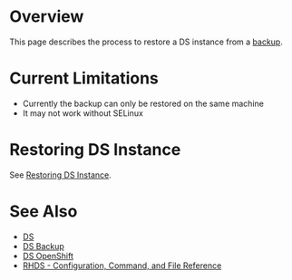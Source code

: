 = Overview =

This page describes the process to restore a DS instance from a [[DS Backup|backup]].

= Current Limitations =

* Currently the backup can only be restored on the same machine
* It may not work without SELinux

= Restoring DS Instance =

See [https://github.com/dogtagpki/389-ds-base/wiki/Restoring-DS-Instance Restoring DS Instance].

= See Also =

* [[DS]]
* [[DS Backup]]
* [[DS OpenShift]]
* [https://access.redhat.com/documentation/en-us/red_hat_directory_server/9.0/html-single/configuration_command_and_file_reference/index RHDS - Configuration, Command, and File Reference]